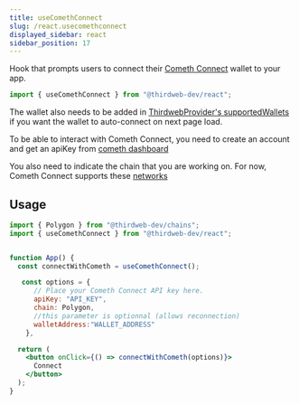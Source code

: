 ```yaml
---
title: useComethConnect
slug: /react.usecomethconnect
displayed_sidebar: react
sidebar_position: 17
---
```


Hook that prompts users to connect their [Cometh Connect](/wallet/cometh) wallet to your app.

```jsx
import { useComethConnect } from "@thirdweb-dev/react";
```

The wallet also needs to be added in [ThirdwebProvider's supportedWallets](/react/react.thirdwebprovider#supportedwallets-optional) if you want the wallet to auto-connect on next page load.

To be able to interact with Cometh Connect, you need to create an account and get an apiKey from [cometh dashboard](https://app.cometh.io/dashboard)

You also need to indicate the chain that you are working on. For now, Cometh Connect supports these [networks](https://docs.cometh.io/connect/cometh-connect/supported-networks)

## Usage

```jsx
import { Polygon } from "@thirdweb-dev/chains";
import { useComethConnect } from "@thirdweb-dev/react";


function App() {
  const connectWithCometh = useComethConnect();

   const options = {
      // Place your Cometh Connect API key here.
      apiKey: "API_KEY",
      chain: Polygon,
      //this parameter is optionnal (allows reconnection)
      walletAddress:"WALLET_ADDRESS"
    },

  return (
    <button onClick={() => connectWithCometh(options)}>
      Connect
    </button>
  );
}
```
